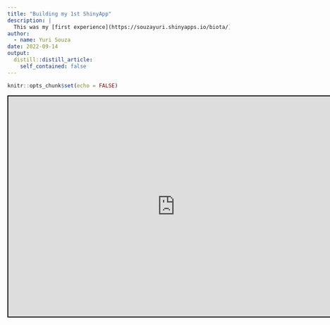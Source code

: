 ```yaml
---
title: "Building my 1st ShinyApp"
description: |
  This was my [first experience](https://souzayuri.shinyapps.io/biota/) building a ShinyApp.
author:
  - name: Yuri Souza
date: 2022-09-14
output:
  distill::distill_article:
    self_contained: false
---
```



```r
knitr::opts_chunk$set(echo = FALSE)
```

<iframe src="https://souzayuri.shinyapps.io/biota/"
        style="border: 2px solid black; width: 150%; height: 500px;"></iframe>